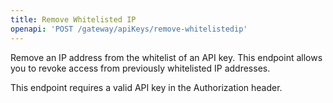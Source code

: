 ```yaml
---
title: Remove Whitelisted IP
openapi: 'POST /gateway/apiKeys/remove-whitelistedip'
---
```


Remove an IP address from the whitelist of an API key. This endpoint allows you to revoke access from previously whitelisted IP addresses.

<Note>
  This endpoint requires a valid API key in the Authorization header.
</Note> 